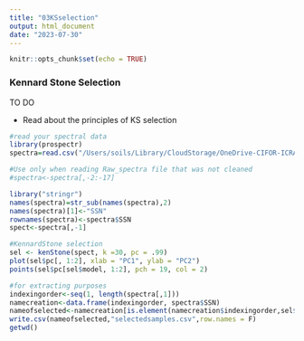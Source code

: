 ```yaml
---
title: "03KSselection"
output: html_document
date: "2023-07-30"
---
```


```r
knitr::opts_chunk$set(echo = TRUE)
```

### Kennard Stone Selection

TO DO

-   Read about the principles of KS selection

```r
#read your spectral data
library(prospectr)
spectra=read.csv("/Users/soils/Library/CloudStorage/OneDrive-CIFOR-ICRAF/Documents/0All_Training/Spectroscopy Data Training-17th May 2023/Data/Cleaned_Raw_spectra.csv")

#Use only when reading Raw_spectra file that was not cleaned
#spectra<-spectra[,-2:-17]

library("stringr")  
names(spectra)=str_sub(names(spectra),2)
names(spectra)[1]<-"SSN"
rownames(spectra)<-spectra$SSN
spect<-spectra[,-1]

#KennardStone selection
sel <- kenStone(spect, k =30, pc = .99)                       
plot(sel$pc[, 1:2], xlab = "PC1", ylab = "PC2")
points(sel$pc[sel$model, 1:2], pch = 19, col = 2)

#for extracting purposes
indexingorder<-seq(1, length(spectra[,1]))
namecreation<-data.frame(indexingorder, spectra$SSN)
nameofselected<-namecreation[is.element(namecreation$indexingorder,sel$model),]
write.csv(nameofselected,"selectedsamples.csv",row.names = F)
getwd()


```
